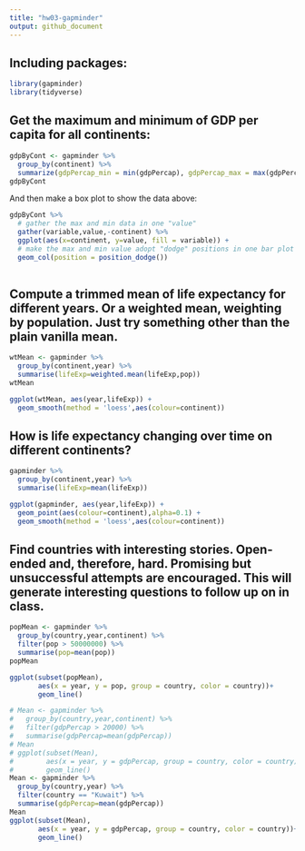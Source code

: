 ```yaml
---
title: "hw03-gapminder"
output: github_document
---
```

## Including packages:
```r
library(gapminder)
library(tidyverse)
```
## Get the maximum and minimum of GDP per capita for all continents:
```r
gdpByCont <- gapminder %>% 
  group_by(continent) %>% 
  summarize(gdpPercap_min = min(gdpPercap), gdpPercap_max = max(gdpPercap))
gdpByCont
```
And then make a box plot to show the data above:
```r
gdpByCont %>% 
  # gather the max and min data in one "value"
  gather(variable,value,-continent) %>% 
  ggplot(aes(x=continent, y=value, fill = variable)) + 
  # make the max and min value adopt "dodge" positions in one bar plot
  geom_col(position = position_dodge())
  
```
## Compute a trimmed mean of life expectancy for different years. Or a weighted mean, weighting by population. Just try something other than the plain vanilla mean.
```r
wtMean <- gapminder %>% 
  group_by(continent,year) %>% 
  summarise(lifeExp=weighted.mean(lifeExp,pop))
wtMean
```
```r
ggplot(wtMean, aes(year,lifeExp)) +
  geom_smooth(method = 'loess',aes(colour=continent))
```

## How is life expectancy changing over time on different continents?
```r
gapminder %>% 
  group_by(continent,year) %>% 
  summarise(lifeExp=mean(lifeExp))
```

```r
ggplot(gapminder, aes(year,lifeExp)) +
  geom_point(aes(colour=continent),alpha=0.1) +
  geom_smooth(method = 'loess',aes(colour=continent))
```
## Find countries with interesting stories. Open-ended and, therefore, hard. Promising but unsuccessful attempts are encouraged. This will generate interesting questions to follow up on in class.
```r
popMean <- gapminder %>% 
  group_by(country,year,continent) %>% 
  filter(pop > 50000000) %>%  
  summarise(pop=mean(pop))
popMean
```
```r
ggplot(subset(popMean),
       aes(x = year, y = pop, group = country, color = country))+
       geom_line()
```
```r
# Mean <- gapminder %>% 
#   group_by(country,year,continent) %>% 
#   filter(gdpPercap > 20000) %>%  
#   summarise(gdpPercap=mean(gdpPercap))
# Mean
# ggplot(subset(Mean),
#        aes(x = year, y = gdpPercap, group = country, color = country))+
#        geom_line()
Mean <- gapminder %>% 
  group_by(country,year) %>% 
  filter(country == "Kuwait") %>%  
  summarise(gdpPercap=mean(gdpPercap))
Mean
ggplot(subset(Mean),
       aes(x = year, y = gdpPercap, group = country, color = country))+
       geom_line()
```

